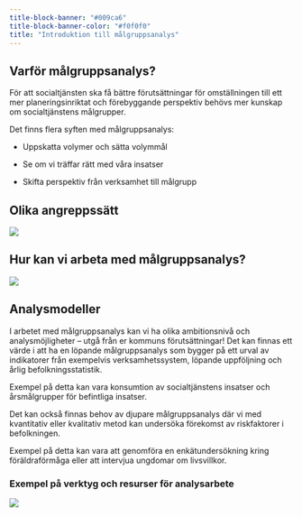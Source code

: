 ```yaml
---
title-block-banner: "#009ca6"
title-block-banner-color: "#f0f0f0"
title: "Introduktion till målgruppsanalys"
---
```



## Varför målgruppsanalys?

För att socialtjänsten ska  få bättre förutsättningar för omställningen till ett mer planeringsinriktat och förebyggande perspektiv behövs mer kunskap om socialtjänstens målgrupper.

Det finns flera syften med målgruppsanalys:

- Uppskatta volymer och sätta volymmål

- Se om vi träffar rätt med våra insatser

- Skifta perspektiv från verksamhet till målgrupp


## Olika angreppssätt

![](/angrepp.png)

## Hur kan vi arbeta med målgruppsanalys?

![](/hur.png)

## Analysmodeller

I arbetet med målgruppsanalys kan vi ha olika ambitionsnivå och analysmöjligheter – utgå från er kommuns förutsättningar!
Det kan finnas ett värde i att ha en löpande målgruppsanalys som bygger på ett urval av indikatorer från exempelvis verksamhetssystem, löpande uppföljning och årlig befolkningsstatistik.

Exempel på detta kan vara konsumtion av socialtjänstens insatser och årsmålgrupper för befintliga insatser.

Det kan också finnas behov av djupare målgruppsanalys där vi med kvantitativ eller kvalitativ metod kan undersöka förekomst av riskfaktorer i befolkningen. 

Exempel på detta kan vara att genomföra en enkätundersökning kring föräldraförmåga eller att intervjua ungdomar om livsvillkor.


### Exempel på verktyg och resurser för analysarbete

![](/analyser.png)


